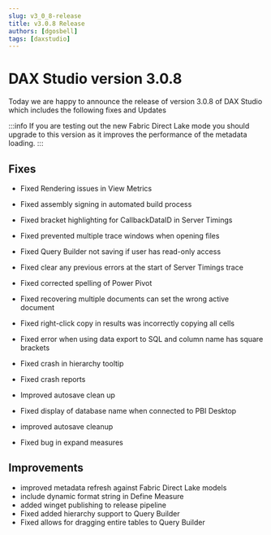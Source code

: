 ```yaml
---
slug: v3_0_8-release
title: v3.0.8 Release
authors: [dgosbell]
tags: [daxstudio]
---
```


# DAX Studio version 3.0.8

Today we are happy to announce the release of version 3.0.8 of DAX Studio which includes the following fixes and Updates

:::info
If you are testing out the new Fabric Direct Lake mode you should upgrade to this version as it improves the performance of the metadata loading.
:::

## Fixes
 * Fixed <Issue id="1099"/> Rendering issues in View Metrics
 * Fixed <Issue id="1104"/> assembly signing in automated build process
 * Fixed <Issue id="1105"/> bracket highlighting for CallbackDataID in Server Timings
 * Fixed <Issue id="1111"/> prevented multiple trace windows when opening files

 * Fixed <Issue id="1119"/> Query Builder not saving if user has read-only access
 * Fixed <Issue id="1120"/> clear any previous errors at the start of Server Timings trace
 * Fixed <Issue id="1123"/> corrected spelling of Power Pivot
 * Fixed <Issue id="1126"/> recovering multiple documents can set the wrong active document
 * Fixed <Issue id="1128"/> right-click copy in results was incorrectly copying all cells
 * Fixed <Issue id="1136"/> error when using data export to SQL and column name has square brackets 
 * Fixed crash in hierarchy tooltip
 * Fixed crash reports
 * Improved autosave clean up
 * Fixed display of database name when connected to PBI Desktop
 * improved autosave cleanup
 * Fixed bug in expand measures

## Improvements
 * improved metadata refresh against Fabric Direct Lake models
 * include dynamic format string in Define Measure
 * added winget publishing to release pipeline
 * Fixed <Issue id="1130"/> added hierarchy support to Query Builder
 * Fixed <Issue id="1135"/> allows for dragging entire tables to Query Builder